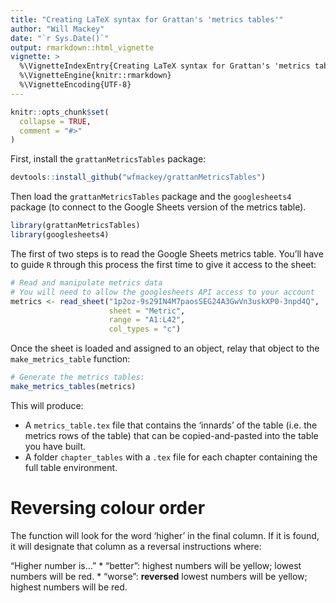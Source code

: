 ```yaml
---
title: "Creating LaTeX syntax for Grattan's 'metrics tables'"
author: "Will Mackey"
date: "`r Sys.Date()`"
output: rmarkdown::html_vignette
vignette: >
  %\VignetteIndexEntry{Creating LaTeX syntax for Grattan's 'metrics tables'}
  %\VignetteEngine{knitr::rmarkdown}
  %\VignetteEncoding{UTF-8}
---
```


```r
knitr::opts_chunk$set(
  collapse = TRUE,
  comment = "#>"
)
```

First, install the `grattanMetricsTables` package:

```r
devtools::install_github("wfmackey/grattanMetricsTables")
```

Then load the `grattanMetricsTables` package and the `googlesheets4` package (to connect to the Google Sheets version of the metrics table).

```r
library(grattanMetricsTables)
library(googlesheets4)
```

The first of two steps is to read the Google Sheets metrics table. You'll have to guide `R` through this process the first time to give it access to the sheet:

```r
# Read and manipulate metrics data
# You will need to allow the googlesheets API access to your account
metrics <- read_sheet("1p2oz-9s29IN4M7paosSEG24A3GwVn3uskXP0-3npd4Q",
                      sheet = "Metric",
                      range = "A1:L42",
                      col_types = "c")
```

Once the sheet is loaded and assigned to an object, relay that object to the `make_metrics_table` function:

```r
# Generate the metrics tables:
make_metrics_tables(metrics) 
```

This will produce:

* A `metrics_table.tex` file that contains the 'innards' of the table (i.e. the metrics rows of the table) that can be copied-and-pasted into the table you have built.
* A folder `chapter_tables` with a `.tex` file for each chapter containing the full table environment.


# Reversing colour order
The function will look for the word 'higher' in the final column. If it is found, it will designate that column as a reversal instructions where:

"Higher number is..."
* "better": highest numbers will be yellow; lowest numbers will be red.
* "worse":  **reversed** lowest numbers will be yellow; highest numbers will be red.

